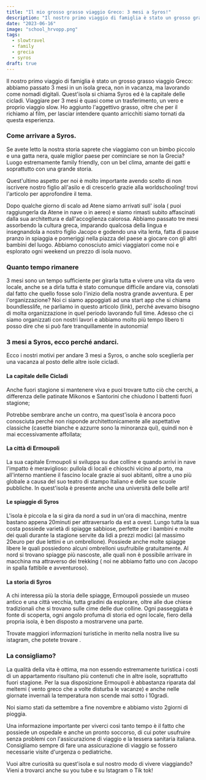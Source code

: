 ```yaml
---
title: "Il mio grosso grasso viaggio Greco: 3 mesi a Syros!"
description: "Il nostro primo viaggio di famiglia è stato un grosso grasso viaggio Greco: abbiamo passato 3 mesi in un isola greca, non in vacanza, ma lavorando come nomadi digitali."
date: "2023-06-16"
image: "school_hrvopp.png"
tags:
  - slowtravel
  - family
  - grecia
  - syros
draft: true
---
```


Il nostro primo viaggio di famiglia è stato un grosso grasso viaggio Greco: abbiamo passato 3 mesi in un isola greca, non in vacanza, ma lavorando come nomadi digitali.
Quest'isola si chiama Syros ed è la capitale delle cicladi.
Viaggiare per 3 mesi è quasi come un trasferimento, un vero e proprio viaggio slow. Ho aggiunto l'aggettivo grasso, oltre che per il richiamo al film, per lasciar intendere quanto arricchiti siamo tornati da questa esperienza.

### Come arrivare a Syros.

Se avete letto la nostra storia saprete che viaggiamo con un bimbo piccolo e una gatta nera, quale miglior paese per cominciare se non la Grecia? Luogo estremamente family friendly, con un bel clima, amante dei gatti e soprattutto con una grande storia.

Quest'ultimo aspetto per noi è molto importante avendo scelto di non iscrivere nostro figlio all'asilo e di crescerlo grazie alla worldschooling! <Link href="https://www.famigliaslowtravel.com/blog/2022/11/worldschooling" label="Qui" /> trovi l'articolo per approfondire il tema.

Dopo qualche giorno di scalo ad Atene siamo arrivati sull' isola ( puoi raggiungerla da Atene in nave o in aereo) e siamo rimasti subito affascinati dalla sua architettura e dall'accoglienza calorosa.
Abbiamo passato tre mesi assorbendo la cultura greca, imparando qualcosa della lingua e insegnandola a nostro figlio Jacopo e godendo una vita lenta, fatta di pause pranzo in spiaggia e pomeriggi nella piazza del paese a giocare con gli altri bambini del luogo. Abbiamo conosciuto amici viaggiatori come noi e esplorato ogni weekend un prezzo di isola nuovo.

### Quanto tempo rimanere

3 mesi sono un tempo sufficiente per girarla tutta e vivere una vita da vero locale, anche se a dirla tutta è stato comunque difficile andare via, consolati dal fatto che quello fosse solo l'inizio della nostra grande avventura.
E per l'organizzazione? Noi ci siamo appoggiati ad una start app che si chiama boundlesslife, ne parliamo in questo articolo (link), perché avevamo bisogno di molta organizzazione in quel periodo lavorando full time. Adesso che ci siamo organizzati con nostri lavori e abbiamo molto più tempo libero ti posso dire che si può fare tranquillamente in autonomia!

### 3 mesi a Syros, ecco perché andarci.

Ecco i nostri motivi per andare 3 mesi a Syros, o anche solo sceglierla per una vacanza al posto delle altre isole cicladi.

#### La capitale delle Cicladi

Anche fuori stagione si mantenere viva e puoi trovare tutto ciò che cerchi, a differenza delle patinate Mikonos e Santorini che chiudono I battenti fuori stagione;

Potrebbe sembrare anche un contro, ma quest'isola è ancora poco conosciuta perché non risponde architettonicamente alle aspettative classiche (casette bianche e azzurre sono la minoranza qui), quindi non è mai eccessivamente affollata;

#### La città di Ermoupoli

La sua capitale Ermoupoli si sviluppa su due colline e quando arrivi in nave l'impatto è meraviglioso: pullola di locali e chioschi vicino al porto, ma all'interno mantiene il fascino locale grazie ai suoi abitanti, oltre a uno più globale a causa del suo teatro di stampo Italiano e delle sue scuole pubbliche. In quest'isola è presente anche una università delle belle arti!

#### Le spiaggie di Syros

L'isola è piccola e la si gira da nord a sud in un'ora di macchina, mentre bastano appena 20minuti per attraversarlo da est a ovest. Lungo tutta la sua costa possiede varietà di spiagge sabbiose, perfette per i bambini e molte dei quali durante la stagione servite da lidi a prezzi modici (al massimo 20euro per due lettini e un ombrellone). Possiede anche molte spiagge libere le quali possiedono alcuni ombrelloni usufruibile gratuitamente. Al nord si trovano spiagge più nascoste, alle quali non è possibile arrivare in macchina ma attraverso dei trekking ( noi ne abbiamo fatto uno con Jacopo in spalla fattibile e avventuroso).

#### La storia di Syros

A chi interessa più la storia delle spiagge, Ermoupoli possiede un museo antico e una città vecchia, tutta gradini da esplorare, oltre alle due chiese tradizionali che si trovano sulle cime delle due colline. Ogni passeggiata è fonte di scoperta, ogni angolo profuma di storia ed ogni locale, fiero della propria isola, è ben disposto a mostrarvene una parte.

Trovate maggiori informazioni turistiche in merito nella nostra live su istagram, che potete trovare <Link href="https://www.instagram.com/p/Cn7PyUvIh17/?utm_source=ig_web_copy_link&igshid=MzRlODBiNWFlZA==" label="qui" />.

### La consigliamo?

La qualità della vita è ottima, ma non essendo estremamente turistica i costi di un appartamento risultano più contenuti che in altre isole, soprattutto fuori stagione. Per la sua disposizione Ermoupoli è abbastanza riparata dal meltemi ( vento greco che a volte disturba le vacanze) e anche nelle giornate invernali la temperatura non scende mai sotto i 10gradi.

Noi siamo stati da settembre a fine novembre e abbiamo visto 2giorni di pioggia.

Una informazione importante per viverci così tanto tempo è il fatto che possiede un ospedale e anche un pronto soccorso, di cui poter usufruire senza problemi con l'assicurazione di viaggio e la tessera sanitaria italiana.
Consigliamo sempre di fare una assicurazione di viaggio se fossero necessarie visite d'urgenza o pediatriche.

Vuoi altre curiosità su quest'isola e sul nostro modo di vivere viaggiando? Vieni a trovarci anche su you tube e su Istagram o Tik tok!
